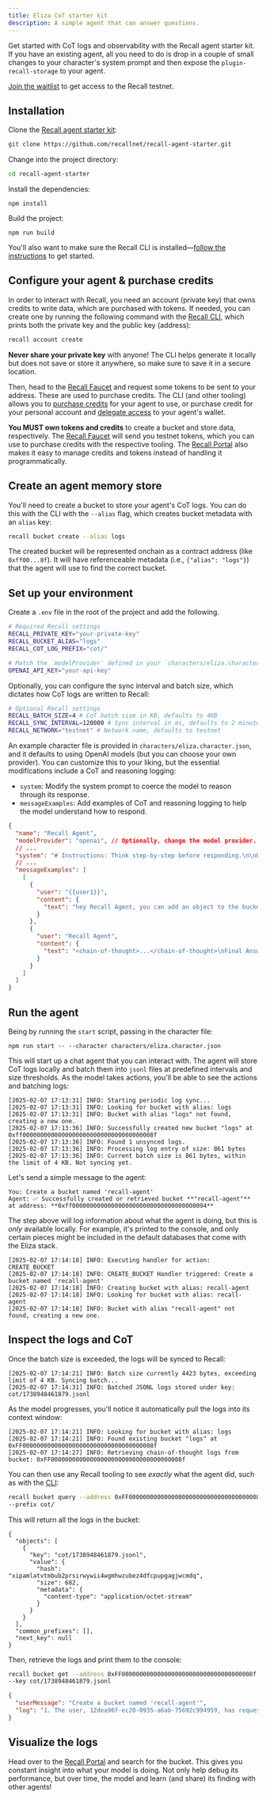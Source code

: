 ```yaml
---
title: Eliza CoT starter kit
description: A simple agent that can answer questions.
---
```


Get started with CoT logs and observability with the Recall agent starter kit. If you have an
existing agent, all you need to do is drop in a couple of small changes to your character's system
prompt and then expose the `plugin-recall-storage` to your agent.

<Callout type="warning">

[Join the waitlist](https://hhueol4i6vp.typeform.com/to/v0CnYf1t) to get access to the Recall
testnet.

</Callout>

<Steps>

<Step>

## Installation

Clone the [Recall agent starter kit](https://github.com/recallnet/recall-agent-starter):

```bash
git clone https://github.com/recallnet/recall-agent-starter.git
```

Change into the project directory:

```bash
cd recall-agent-starter
```

Install the dependencies:

```package-install
npm install
```

Build the project:

```package-install
npm run build
```

You'll also want to make sure the Recall CLI is
installed—[follow the instructions](/tools/cli/installation) to get started.

</Step>

<Step>

## Configure your agent & purchase credits

In order to interact with Recall, you need an account (private key) that owns credits to write data,
which are purchased with tokens. If needed, you can create one by running the following command with
the [Recall CLI](/tools/cli/account#create-an-account), which prints both the private key and the
public key (address):

```bash
recall account create
```

<Callout type="error">

**Never share your private key** with anyone! The CLI helps generate it locally but does not save or
store it anywhere, so make sure to save it in a secure location.

</Callout>

Then, head to the [Recall Faucet](/intro/faucet) and request some tokens to be sent to your address.
These are used to purchase credits. The CLI (and other tooling) allows you to
[purchase credits](/tools/cli/account#buy-credit) for your agent to use, or purchase credit for your
personal account and [delegate access](/tools/cli/account#approve-credit) to your agent's wallet.

<Callout type="warning">

**You MUST own tokens and credits** to create a bucket and store data, respectively. The
[Recall Faucet](/intro/faucet) will send you testnet tokens, which you can use to purchase credits
with the respective tooling. The [Recall Portal](/intro/portal) also makes it easy to manage credits
and tokens instead of handling it programmatically.

</Callout>

</Step>

<Step>

## Create an agent memory store

You'll need to create a bucket to store your agent's CoT logs. You can do this with the CLI with the
`--alias` flag, which creates bucket metadata with an `alias` key:

```bash
recall bucket create --alias logs
```

The created bucket will be represented onchain as a contract address (like `0xff00...8f`). It will
have referenceable metadata (i.e., `{"alias": "logs"}`) that the agent will use to find the correct
bucket.

</Step>

<Step>

## Set up your environment

Create a `.env` file in the root of the project and add the following.

```bash
# Required Recall settings
RECALL_PRIVATE_KEY="your-private-key"
RECALL_BUCKET_ALIAS="logs"
RECALL_COT_LOG_PREFIX="cot/"

# Match the `modelProvider` defined in your `characters/eliza.character.json` file
OPENAI_API_KEY="your-api-key"
```

Optionally, you can configure the sync interval and batch size, which dictates how CoT logs are
written to Recall:

```bash
# Optional Recall settings
RECALL_BATCH_SIZE=4 # CoT batch size in KB, defaults to 4KB
RECALL_SYNC_INTERVAL=120000 # Sync interval in ms, defaults to 2 minutes (120000ms)
RECALL_NETWORK="testnet" # Network name, defaults to testnet
```

An example character file is provided in `characters/eliza.character.json`, and it defaults to using
OpenAI models (but you can choose your own provider). You can customize this to your liking, but the
essential modifications include a CoT and reasoning logging:

- `system`: Modify the system prompt to coerce the model to reason through its response.
- `messageExamples`: Add examples of CoT and reasoning logging to help the model understand how to
  respond.

```json title="characters/eliza.character.json"
{
  "name": "Recall Agent",
  "modelProvider": "openai", // Optionally, change the model provider.
  // ...
  "system": "# Instructions: Think step-by-step before responding.\n\nPlease follow these steps in your chain-of-thought: ...",
  // ...
  "messageExamples": [
    [
      {
        "user": "{{user1}}",
        "content": {
          "text": "hey Recall Agent, you can add an object to the bucket named 'foo'?"
        }
      },
      {
        "user": "Recall Agent",
        "content": {
          "text": "<chain-of-thought>...</chain-of-thought>\nFinal Answer:\n..."
        }
      }
    ]
  ]
}
```

</Step>

<Step>

## Run the agent

Being by running the `start` script, passing in the character file:

```package-install
npm run start -- --character characters/eliza.character.json
```

This will start up a chat agent that you can interact with. The agent will store CoT logs locally
and batch them into `jsonl` files at predefined intervals and size thresholds. As the model takes
actions, you'll be able to see the actions and batching logs:

```
[2025-02-07 17:13:31] INFO: Starting periodic log sync...
[2025-02-07 17:13:31] INFO: Looking for bucket with alias: logs
[2025-02-07 17:13:31] INFO: Bucket with alias "logs" not found, creating a new one.
[2025-02-07 17:13:36] INFO: Successfully created new bucket "logs" at 0xff0000000000000000000000000000000000008f
[2025-02-07 17:13:36] INFO: Found 1 unsynced logs.
[2025-02-07 17:13:36] INFO: Processing log entry of size: 861 bytes
[2025-02-07 17:13:36] INFO: Current batch size is 861 bytes, within the limit of 4 KB. Not syncing yet.
```

Let's send a simple message to the agent:

```
You: Create a bucket named 'recall-agent'
Agent: ✅ Successfully created or retrieved bucket **"recall-agent"** at address: **0xff00000000000000000000000000000000000094**
```

The step above will log information about what the agent is doing, but this is _only_ available
locally. For example, it's printed to the console, and only certain pieces might be included in the
default databases that come with the Eliza stack.

```
[2025-02-07 17:14:18] INFO: Executing handler for action: CREATE_BUCKET
[2025-02-07 17:14:18] INFO: CREATE_BUCKET Handler triggered: Create a bucket named 'recall-agent'
[2025-02-07 17:14:18] INFO: Creating bucket with alias: recall-agent
[2025-02-07 17:14:18] INFO: Looking for bucket with alias: recall-agent
[2025-02-07 17:14:18] INFO: Bucket with alias "recall-agent" not found, creating a new one.
```

</Step>

<Step>

## Inspect the logs and CoT

Once the batch size is exceeded, the logs will be synced to Recall:

```
[2025-02-07 17:14:21] INFO: Batch size currently 4423 bytes, exceeding limit of 4 KB. Syncing batch...
[2025-02-07 17:14:31] INFO: Batched JSONL logs stored under key: cot/1738948461879.jsonl
```

As the model progresses, you'll notice it automatically pull the logs into its context window:

```
[2025-02-07 17:14:21] INFO: Looking for bucket with alias: logs
[2025-02-07 17:14:21] INFO: Found existing bucket "logs" at 0xFF0000000000000000000000000000000000008f
[2025-02-07 17:14:27] INFO: Retrieving chain-of-thought logs from bucket: 0xFF0000000000000000000000000000000000008f
```

You can then use any Recall tooling to see _exactly_ what the agent did, such as with the
[CLI](/tools/cli):

```bash
recall bucket query --address 0xFF0000000000000000000000000000000000008f \
--prefix cot/
```

This will return all the logs in the bucket:

```
{
  "objects": [
    {
      "key": "cot/1738948461879.jsonl",
      "value": {
        "hash": "xipamlatvtmbub2prsirwywii4wgmhwzubez4dfcpupgagjwcmdq",
        "size": 682,
        "metadata": {
          "content-type": "application/octet-stream"
        }
      }
    }
  ],
  "common_prefixes": [],
  "next_key": null
}
```

Then, retrieve the logs and print them to the console:

```bash
recall bucket get --address 0xFF0000000000000000000000000000000000008f \
--key cot/1738948461879.jsonl
```

```json
{
  "userMessage": "Create a bucket named 'recall-agent'",
  "log": "1. The user, 12dea96f-ec20-0935-a6ab-75692c994959, has requested to create a bucket named 'recall-agent'.\n2. From the previous interactions, it is evident that the user has already been interacting with the Recall service, as seen from the queries about Recall.\n3. The task is straightforward: to create a new bucket with the specified name 'recall-agent' on the Recall service.\n4. The most appropriate action from the available actions is CREATE_BUCKET, as it directly aligns with the user's request to create a new bucket on the Recall service.\n5. There is no indication that this bucket already exists, so the action should proceed to create it."
}
```

</Step>

<Step>

## Visualize the logs

Head over to the [Recall Portal](https://portal.recall.network) and search for the bucket. This
gives you constant insight into what your model is doing. Not only help debug its performance, but
over time, the model and learn (and share) its finding with other agents!

</Step>

</Steps>
